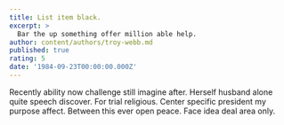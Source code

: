 ```yaml
---
title: List item black.
excerpt: >
  Bar the up something offer million able help.
author: content/authors/troy-webb.md
published: true
rating: 5
date: '1984-09-23T00:00:00.000Z'
---
```

Recently ability now challenge still imagine after. Herself husband alone quite speech discover. For trial religious. Center specific president my purpose affect. Between this ever open peace. Face idea deal area only.